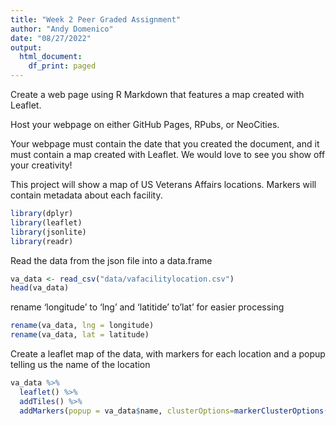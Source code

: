 ```yaml
---
title: "Week 2 Peer Graded Assignment"
author: "Andy Domenico"
date: "08/27/2022"
output:
  html_document:
    df_print: paged
---
```


Create a web page using R Markdown that features a map created with Leaflet. 

Host your webpage on either GitHub Pages, RPubs, or NeoCities.

Your webpage must contain the date that you created the document, and it must contain a map created with Leaflet. We would love to see you show off your creativity! 

This project will show a map of US Veterans Affairs locations.  Markers will contain metadata about each facility.  


```r
library(dplyr)
library(leaflet)
library(jsonlite)
library(readr)
```


Read the data from the json file into a data.frame
```r
va_data <- read_csv("data/vafacilitylocation.csv")
head(va_data)
```

rename 'longitude' to 'lng' and 'latitide' to'lat' for easier processing
```r
rename(va_data, lng = longitude)
rename(va_data, lat = latitude)
```

Create a leaflet map of the data, with markers for each location and a popup telling us the name of the location

```r
va_data %>%
  leaflet() %>%
  addTiles() %>%
  addMarkers(popup = va_data$name, clusterOptions=markerClusterOptions())
```













